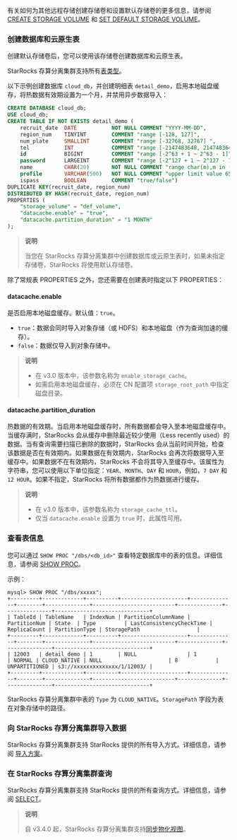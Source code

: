 
有关如何为其他远程存储创建存储卷和设置默认存储卷的更多信息，请参阅 [CREATE STORAGE VOLUME](/sql-reference/sql-statements/cluster-management/storage_volume/CREATE_STORAGE_VOLUME.md) 和 [SET DEFAULT STORAGE VOLUME](/sql-reference/sql-statements/cluster-management/storage_volume/SET_DEFAULT_STORAGE_VOLUME.md)。

### 创建数据库和云原生表

创建默认存储卷后，您可以使用该存储卷创建数据库和云原生表。

StarRocks 存算分离集群支持所有[表类型](/table_design/table_types/table_types.md)。

以下示例创建数据库 `cloud_db`，并创建明细表 `detail_demo`，启用本地磁盘缓存，将热数据有效期设置为一个月，并禁用异步数据导入：

```SQL
CREATE DATABASE cloud_db;
USE cloud_db;
CREATE TABLE IF NOT EXISTS detail_demo (
    recruit_date  DATE           NOT NULL COMMENT "YYYY-MM-DD",
    region_num    TINYINT        COMMENT "range [-128, 127]",
    num_plate     SMALLINT       COMMENT "range [-32768, 32767] ",
    tel           INT            COMMENT "range [-2147483648, 2147483647]",
    id            BIGINT         COMMENT "range [-2^63 + 1 ~ 2^63 - 1]",
    password      LARGEINT       COMMENT "range [-2^127 + 1 ~ 2^127 - 1]",
    name          CHAR(20)       NOT NULL COMMENT "range char(m),m in (1-255) ",
    profile       VARCHAR(500)   NOT NULL COMMENT "upper limit value 65533 bytes",
    ispass        BOOLEAN        COMMENT "true/false")
DUPLICATE KEY(recruit_date, region_num)
DISTRIBUTED BY HASH(recruit_date, region_num)
PROPERTIES (
    "storage_volume" = "def_volume",
    "datacache.enable" = "true",
    "datacache.partition_duration" = "1 MONTH"
);
```

> **说明**
>
> 当您在 StarRocks 存算分离集群中创建数据库或云原生表时，如果未指定存储卷，StarRocks 将使用默认存储卷。

除了常规表 PROPERTIES 之外，您还需要在创建表时指定以下 PROPERTIES：

#### datacache.enable

是否启用本地磁盘缓存。默认值：`true`。

- `true`：数据会同时导入对象存储（或 HDFS）和本地磁盘（作为查询加速的缓存）。
- `false`：数据仅导入到对象存储中。

> **说明**
>
> - 在 v3.0 版本中，该参数名称为 `enable_storage_cache`。
> - 如需启用本地磁盘缓存，必须在 CN 配置项 `storage_root_path` 中指定磁盘目录。

#### datacache.partition_duration

热数据的有效期。当启用本地磁盘缓存时，所有数据都会导入至本地磁盘缓存中。当缓存满时，StarRocks 会从缓存中删除最近较少使用（Less recently used）的数据。当有查询需要扫描已删除的数据时，StarRocks 会从当前时间开始，检查该数据是否在有效期内。如果数据在有效期内，StarRocks 会再次将数据导入至缓存中。如果数据不在有效期内，StarRocks 不会将其导入至缓存中。该属性为字符串，您可以使用以下单位指定：`YEAR`、`MONTH`、`DAY` 和 `HOUR`，例如，`7 DAY` 和 `12 HOUR`。如果不指定，StarRocks 将所有数据都作为热数据进行缓存。

> **说明**
>
> - 在 v3.0 版本中，该参数名称为 `storage_cache_ttl`。
> - 仅当 `datacache.enable` 设置为 `true` 时，此属性可用。

### 查看表信息

您可以通过 `SHOW PROC "/dbs/<db_id>"` 查看特定数据库中的表的信息。详细信息，请参阅 [SHOW PROC](/sql-reference/sql-statements/cluster-management/nodes_processes/SHOW_PROC.md)。

示例：

```Plain
mysql> SHOW PROC "/dbs/xxxxx";
+---------+-------------+----------+---------------------+--------------+--------+--------------+--------------------------+--------------+---------------+------------------------------+
| TableId | TableName   | IndexNum | PartitionColumnName | PartitionNum | State  | Type         | LastConsistencyCheckTime | ReplicaCount | PartitionType | StoragePath                  |
+---------+-------------+----------+---------------------+--------------+--------+--------------+--------------------------+--------------+---------------+------------------------------+
| 12003   | detail_demo | 1        | NULL                | 1            | NORMAL | CLOUD_NATIVE | NULL                     | 8            | UNPARTITIONED | s3://xxxxxxxxxxxxxx/1/12003/ |
+---------+-------------+----------+---------------------+--------------+--------+--------------+--------------------------+--------------+---------------+------------------------------+
```

StarRocks 存算分离集群中表的 `Type` 为 `CLOUD_NATIVE`。`StoragePath` 字段为表在对象存储中的路径。

### 向 StarRocks 存算分离集群导入数据

StarRocks 存算分离集群支持 StarRocks 提供的所有导入方式。详细信息，请参阅 [导入方案](/loading/Loading_intro.md)。

### 在 StarRocks 存算分离集群查询

StarRocks 存算分离集群支持 StarRocks 提供的所有查询方式。详细信息，请参阅 [SELECT](/sql-reference/sql-statements/table_bucket_part_index/SELECT.md)。

> **说明**
>
> 自 v3.4.0 起，StarRocks 存算分离集群支持[同步物化视图](/using_starrocks/Materialized_view-single_table.md)。
